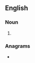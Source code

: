 ==English==

===Noun===
{{head|en|noun plural form}}

# {{plural of|ricasso|lang=en}}

===Anagrams===
* {{anagrams|en|a=aciorsss|sarcosis}}
